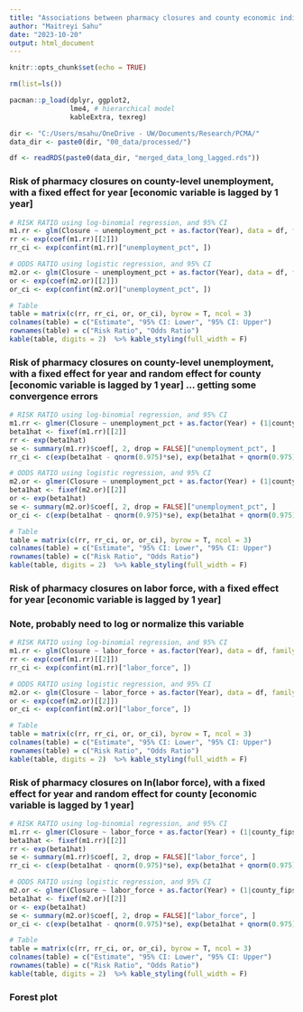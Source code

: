 ```yaml
---
title: "Associations between pharmacy closures and county economic indicators"
author: "Maitreyi Sahu"
date: "2023-10-20"
output: html_document
---
```


```r
knitr::opts_chunk$set(echo = TRUE)

rm(list=ls())

pacman::p_load(dplyr, ggplot2, 
               lme4, # hierarchical model
               kableExtra, texreg)

dir <- "C:/Users/msahu/OneDrive - UW/Documents/Research/PCMA/"
data_dir <- paste0(dir, "00_data/processed/")

df <- readRDS(paste0(data_dir, "merged_data_long_lagged.rds"))

```

### Risk of pharmacy closures on county-level unemployment, with a fixed effect for year [economic variable is lagged by 1 year]

```r
# RISK RATIO using log-binomial regression, and 95% CI
m1.rr <- glm(Closure ~ unemployment_pct + as.factor(Year), data = df, family = binomial(link = "log"))
rr <- exp(coef(m1.rr)[[2]])
rr_ci <- exp(confint(m1.rr)["unemployment_pct", ])

# ODDS RATIO using logistic regression, and 95% CI
m2.or <- glm(Closure ~ unemployment_pct + as.factor(Year), data = df, family = binomial(link = "logit"))
or <- exp(coef(m2.or)[[2]])
or_ci <- exp(confint(m2.or)["unemployment_pct", ])
```

```r
# Table
table = matrix(c(rr, rr_ci, or, or_ci), byrow = T, ncol = 3)
colnames(table) = c("Estimate", "95% CI: Lower", "95% CI: Upper")
rownames(table) = c("Risk Ratio", "Odds Ratio")
kable(table, digits = 2)  %>% kable_styling(full_width = F)
```

   

### Risk of pharmacy closures on county-level unemployment, with a fixed effect for year and random effect for county [economic variable is lagged by 1 year] ... getting some convergence errors

```r
# RISK RATIO using log-binomial regression, and 95% CI
m1.rr <- glmer(Closure ~ unemployment_pct + as.factor(Year) + (1|county_fips), data = df, family = binomial(link = "log"))
beta1hat <- fixef(m1.rr)[[2]]
rr <- exp(beta1hat)
se <- summary(m1.rr)$coef[, 2, drop = FALSE]["unemployment_pct", ] 
rr_ci <- c(exp(beta1hat - qnorm(0.975)*se), exp(beta1hat + qnorm(0.975)*se))

# ODDS RATIO using logistic regression, and 95% CI
m2.or <- glmer(Closure ~ unemployment_pct + as.factor(Year) + (1|county_fips), data = df, family = binomial(link = "logit"))
beta1hat <- fixef(m2.or)[[2]]
or <- exp(beta1hat)
se <- summary(m2.or)$coef[, 2, drop = FALSE]["unemployment_pct", ] 
or_ci <- c(exp(beta1hat - qnorm(0.975)*se), exp(beta1hat + qnorm(0.975)*se))
```

```r
# Table
table = matrix(c(rr, rr_ci, or, or_ci), byrow = T, ncol = 3)
colnames(table) = c("Estimate", "95% CI: Lower", "95% CI: Upper")
rownames(table) = c("Risk Ratio", "Odds Ratio")
kable(table, digits = 2)  %>% kable_styling(full_width = F)
```
    
    
    

### Risk of pharmacy closures on labor force, with a fixed effect for year [economic variable is lagged by 1 year]
### Note, probably need to log or normalize this variable

```r
# RISK RATIO using log-binomial regression, and 95% CI
m1.rr <- glm(Closure ~ labor_force + as.factor(Year), data = df, family = binomial(link = "log"))
rr <- exp(coef(m1.rr)[[2]])
rr_ci <- exp(confint(m1.rr)["labor_force", ])

# ODDS RATIO using logistic regression, and 95% CI
m2.or <- glm(Closure ~ labor_force + as.factor(Year), data = df, family = binomial(link = "logit"))
or <- exp(coef(m2.or)[[2]])
or_ci <- exp(confint(m2.or)["labor_force", ])
```

```r
# Table
table = matrix(c(rr, rr_ci, or, or_ci), byrow = T, ncol = 3)
colnames(table) = c("Estimate", "95% CI: Lower", "95% CI: Upper")
rownames(table) = c("Risk Ratio", "Odds Ratio")
kable(table, digits = 2)  %>% kable_styling(full_width = F)
```

  
  

### Risk of pharmacy closures on ln(labor force), with a fixed effect for year and random effect for county [economic variable is lagged by 1 year]

```r
# RISK RATIO using log-binomial regression, and 95% CI
m1.rr <- glmer(Closure ~ labor_force + as.factor(Year) + (1|county_fips), data = df, family = binomial(link = "log"))
beta1hat <- fixef(m1.rr)[[2]]
rr <- exp(beta1hat)
se <- summary(m1.rr)$coef[, 2, drop = FALSE]["labor_force", ] 
rr_ci <- c(exp(beta1hat - qnorm(0.975)*se), exp(beta1hat + qnorm(0.975)*se))

# ODDS RATIO using logistic regression, and 95% CI
m2.or <- glmer(Closure ~ labor_force + as.factor(Year) + (1|county_fips), data = df, family = binomial(link = "logit"))
beta1hat <- fixef(m2.or)[[2]]
or <- exp(beta1hat)
se <- summary(m2.or)$coef[, 2, drop = FALSE]["labor_force", ] 
or_ci <- c(exp(beta1hat - qnorm(0.975)*se), exp(beta1hat + qnorm(0.975)*se))
```


```r
# Table
table = matrix(c(rr, rr_ci, or, or_ci), byrow = T, ncol = 3)
colnames(table) = c("Estimate", "95% CI: Lower", "95% CI: Upper")
rownames(table) = c("Risk Ratio", "Odds Ratio")
kable(table, digits = 2)  %>% kable_styling(full_width = F)
```
  
  

### Forest plot

```r

```

